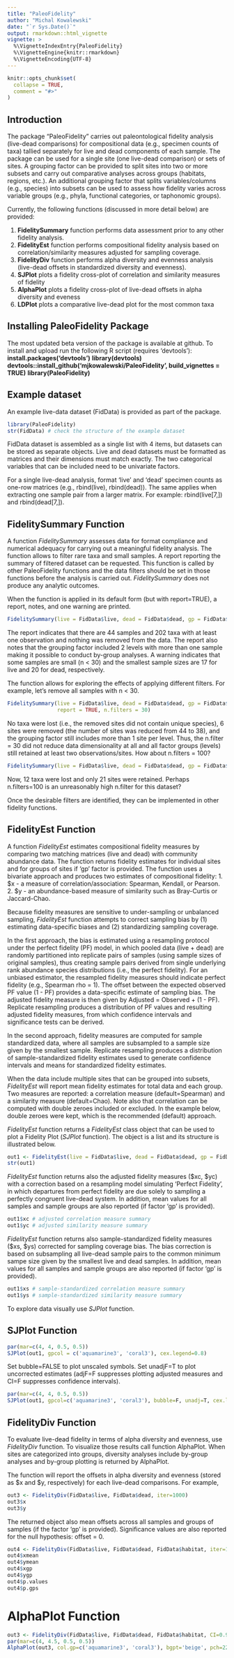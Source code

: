 ```yaml
---
title: "PaleoFidelity"
author: "Michal Kowalewski"
date: "`r Sys.Date()`"
output: rmarkdown::html_vignette
vignette: >
  %\VignetteIndexEntry{PaleoFidelity}
  %\VignetteEngine{knitr::rmarkdown}
  %\VignetteEncoding{UTF-8}
---
```


```r
knitr::opts_chunk$set(
  collapse = TRUE,
  comment = "#>"
)
```

## Introduction

The package "PaleoFidelity" carries out paleontological fidelity analysis (live-dead comparisons) for compositional data (e.g., specimen counts of taxa) tallied separately for live and dead components of each sample. The package can be used for a single site (one live-dead comparison) or sets of sites. A grouping factor can be provided to split sites into two or more subsets and carry out comparative analyses across groups (habitats, regions, etc.). An additional grouping factor that splits variables/columns (e.g., species) into subsets can be used to assess how fidelity varies across variable groups (e.g., phyla, functional categories, or taphonomic groups).

Currently, the following functions (discussed in more detail below) are provided:

1. __FidelitySummary__ function performs data assessment prior to any other fidelity analysis.
2. __FidelityEst__ function performs compositional fidelity analysis based on correlation/similarity measures adjusted for sampling coverage.
3. __FidelityDiv__ function performs alpha diversity and evenness analysis (live-dead offsets in standardized diversity and evenness).
4. __SJPlot__ plots a fidelity cross-plot of correlation and similarity measures of fidelity 
5. __AlphaPlot__ plots a fidelity cross-plot of live-dead offsets in alpha diversity and eveness
6. __LDPlot__ plots a comparative live-dead plot for the most common taxa

## Installing PaleoFidelity Package

The most updated beta version of the package is available at github.
To install and upload run the following R script (requires 'devtools'):
**install.packages('devtools')**
**library(devtools)**
**devtools::install_github('mjkowalewski/PaleoFidelity', build_vignettes = TRUE)**
**library(PaleoFidelity)**


## Example dataset

An example live-data dataset (FidData) is provided as part of the package.

```r
library(PaleoFidelity)
str(FidData) # check the structure of the example dataset
```

FidData dataset is assembled as a single list with 4 items, but datasets can be stored as separate objects. Live and dead datasets must be formatted as matrices and their dimensions must match exactly. The two categorical variables that can be included need to be univariate factors.

For a single live-dead analysis, format 'live' and 'dead' specimen counts as one-row matrices (e.g., rbind(live), rbind(dead)). The same applies when extracting one sample pair from a larger matrix. For example:  rbind(live[7,]) and rbind(dead[7,]).  

## FidelitySummary Function

A function _FidelitySummary_ assesses data for format compliance and numerical adequacy for carrying out a meaningful fidelity analysis. The function allows to filter rare taxa and small samples. A report reporting the summary of filtered dataset can be requested. This function is called by other PaleoFidelity functions and the data filters should be set in those functions before the analysis is carried out.  _FidelitySummary_ does not produce any analytic outcomes.

When the function is applied in its default form (but with report=TRUE), a report, notes, and one warning are printed.

```r
FidelitySummary(live = FidData$live, dead = FidData$dead, gp = FidData$habitat, report = TRUE)
```

The report indicates that there are 44 samples and 202 taxa with at least one observation and nothing was removed from the data. The report also notes that the grouping factor included 2 levels with more than one sample making it possible to conduct by-group analyses. A warning indicates that some samples are small (n < 30) and the smallest sample sizes are 17 for live and 20 for dead, respectively.

The function allows for exploring the effects of applying different filters. For example, let's remove all samples with n < 30. 

```r
FidelitySummary(live = FidData$live, dead = FidData$dead, gp = FidData$habitat,
                report = TRUE, n.filters = 30)
```

No taxa were lost (i.e., the removed sites did not contain unique species), 6 sites were removed (the number of sites was reduced from 44 to 38), and the grouping factor still includes more than 1 site per level. Thus, the n.filter = 30 did not reduce data dimensionality at all and all factor groups (levels) still retained at least two observations/sites. How about n.filters = 100?

```r
FidelitySummary(live = FidData$live, dead = FidData$dead, gp = FidData$habitat, report = TRUE, n.filters = 100)
```

Now, 12 taxa were lost and only 21 sites were retained. Perhaps n.filters=100 is an unreasonably high n.filter for this dataset?

Once the desirable filters are identified, they can be implemented in other fidelity functions.

## FidelityEst Function

A function _FidelityEst_ estimates compositional fidelity measures by comparing two matching matrices (live and dead) with community abundance data. The function returns  fidelity estimates for individual sites and for groups of sites if 'gp' factor is provided. The function uses a bivariate approach and produces two estimates of compositional fidelity:
1. $x - a measure of correlation/association: Spearman, Kendall, or Pearson.
2. $y - an abundance-based measure of similarity such as Bray-Curtis or Jaccard-Chao.

Because fidelity measures are sensitive to under-sampling or unbalanced sampling,
_FidelityEst_ function attempts to correct sampling bias by (1) estimating data-specific biases and (2) standardizing sampling coverage.

In the first approach, the bias is estimated using a resampling protocol under the perfect fidelity (PF) model, in which pooled data (live + dead) are randomly partitioned into replicate pairs of samples (using sample sizes of original samples), thus creating sample pairs derived from single underlying rank abundance species distributions (i.e., the perfect fidelity). For an unbiased estimator, the resampled fidelity measures should indicate perfect fidelity (e.g., Spearman rho = 1). The offset between the expected observed PF value (1 - PF) provides a data-specific estimate of sampling bias. The adjusted fidelity measure is then given by Adjusted = Observed + (1 - PF). Replicate resampling produces a distribution of PF values and resulting adjusted fidelity measures, from which confidence intervals and significance tests can be derived.

In the second approach, fidelity measures are computed for sample standardized data, where all samples are subsampled to a sample size given by the smallest sample. Replicate resampling produces a distribution of sample-standardized fidelity estimates used to generate confidence intervals and means for standardized fidelity estimates.

When the data include multiple sites that can be grouped into subsets, _FidelityEst_ will report mean fidelity estimates for total data and each group. Two measures are reported: a correlation measure (default=Spearman) and a similarity measure (default=Chao). Note also that correlation can be computed with double zeroes included or excluded. In the example below, double zeroes were kept, which is the recommended (default) approach.

_FidelityEst_ function returns a _FidelityEst_ class object that can be used to plot a Fidelity Plot (_SJPlot_ function). The object is a list and its structure is illustrated below. 

```r
out1 <- FidelityEst(live = FidData$live, dead = FidData$dead, gp = FidData$habitat, n.filters = 30, iter=499)
str(out1)
```

_FidelityEst_ function returns also the adjusted fidelity measures ($xc, $yc) with a correction  based on a resampling model simulating 'Perfect Fidelity', in which departures from perfect fidelity are due solely to sampling a perfectly congruent live-dead system. In addition, mean values for all samples and sample groups are also reported (if factor 'gp' is provided).

```r
out1$xc # adjusted correlation measure summary
out1$yc # adjusted similarity measure summary
```

_FidelityEst_ function returns also sample-standardized fidelity measures ($xs, $ys) corrected for sampling coverage bias. The bias correction is based on subsampling all live-dead sample pairs to the common minimum sampe size given by the smallest live and dead samples. In addition, mean values for all samples and sample groups are also reported (if factor 'gp' is provided).

```r
out1$xs # sample-standardized correlation measure summary
out1$ys # sample-standardized similarity measure summary
```

To explore data visually use _SJPlot_ function.

## SJPlot Function
```r
par(mar=c(4, 4, 0.5, 0.5))
SJPlot(out1, gpcol = c('aquamarine3', 'coral3'), cex.legend=0.8)
```

Set bubble=FALSE to plot unscaled symbols. Set unadjF=T to plot uncorrected estimates (adjF=F suppresses plotting adjusted measures and CI=F suppresses confidence intervals).

```r
par(mar=c(4, 4, 0.5, 0.5))
SJPlot(out1, gpcol=c('aquamarine3', 'coral3'), bubble=F, unadj=T, cex.legend=0.8)
```

## FidelityDiv Function

To evaluate live-dead fidelity in terms of alpha diversity and evenness, use _FidelityDiv_ function. To visualize those results call function AlphaPlot. When sites are categorized into groups, diversity analyses include by-group analyses and by-group plotting is returned by AlphaPlot.

The function will report the offsets in alpha diversity and evenness (stored as $x and $y, respectively) for each live-dead comparisons. For example,

```r
out3 <- FidelityDiv(FidData$live, FidData$dead, iter=1000)
out3$x
out3$y
```

The returned object also mean offsets across all samples and groups of samples (if the factor 'gp' is provided). Significance values are also reported for the null hypothesis: offset = 0.

```r
out4 <- FidelityDiv(FidData$live, FidData$dead, FidData$habitat, iter=1000)
out4$xmean
out4$ymean
out4$xgp
out4$ygp
out4$p.values
out4$p.gps
```

# AlphaPlot Function

```r
out3 <- FidelityDiv(FidData$live, FidData$dead, FidData$habitat, CI=0.95, iter=1000)
par(mar=c(4, 4.5, 0.5, 0.5))
AlphaPlot(out3, col.gp=c('aquamarine3', 'coral3'), bgpt='beige', pch=22, legend.cex=0.8)
```
